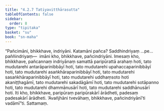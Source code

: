 ```yaml
---
title: "4.2.7 Tatiyavitthārasutta"
tableOfContents: false
sidebar:
  order: 8
type: "tipitaka"
basket: "su"
book: "sn-maha"
---
```



<DynamicBreadcrumb />

<Division number="487" book="sn-maha">

<Paragraph number="1049" book="sn-maha">
“Pañcimāni, bhikkhave, indriyāni. Katamāni pañca? Saddhindriyaṃ …pe…  paññindriyaṃ—  imāni kho, bhikkhave, pañcindriyāni. Imesaṃ kho, bhikkhave, pañcannaṃ indriyānaṃ samattā paripūrattā arahaṃ hoti, tato mudutarehi antarāparinibbāyī hoti, tato mudutarehi upahaccaparinibbāyī hoti, tato mudutarehi asaṅkhāraparinibbāyī hoti, tato mudutarehi sasaṅkhāraparinibbāyī hoti, tato mudutarehi uddhaṃsoto hoti akaniṭṭhagāmī, tato mudutarehi sakadāgāmī hoti, tato mudutarehi sotāpanno hoti, tato mudutarehi dhammānusārī hoti, tato mudutarehi saddhānusārī hoti. Iti kho, bhikkhave, paripūraṃ paripūrakārī ārādheti, padesaṃ padesakārī ārādheti. ‘Avañjhāni tvevāhaṃ, bhikkhave, pañcindriyānī’ti vadāmī”ti.

</Paragraph>
</Division>

<Paragraph number="1050" type="center" book="sn-maha">
Sattamaṃ.
</Paragraph>